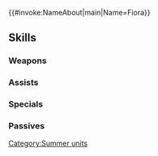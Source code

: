 {{#invoke:NameAbout|main|Name=Fiora}}{{HeroPage Tabs}}
{{Hero Infobox
|Name=Fiora
|Title=Defrosted Ilian
|GrowthModifier=Gen 3
|WeaponType=Red Sword
|MoveType=Flying
|Origin=Fire Emblem: The Blazing Blade
|Gender=Female
|artist=紺藤ココン
|actorEN=Marin Miller
|actorJP=井上麻里奈
|releaseDate=2019-07-12
|additionDate=2019-07-08
|TagID=水着フィオーラ
|InternalID=398
|Properties=specDisplay,tempest,limited
|cv1=6
|cv2=1000100
|description=A commander of the Pegasus Knights of Ilia. Led away from her snowy homeland to the islands by a mission. Appears in Fire Emblem: The Blazing Blade.
}}
{{Stats Page
|Lv1HP=18|Lv1ATK=8|Lv1SPD=11|Lv1DEF=4|Lv1RES=6
|GRHP=50|GRATK=55|GRSPD=60|GRDEF=50|GRRES=50
}}
==Skills==
===Weapons===
{{Weapons Table
|weapon1=Iron Sword
|weapon1Default=1
|weapon1Unlock=1
|weapon2=Steel Sword
|weapon2Default=3
|weapon2Unlock=2
|weapon3=Petal Parasol
|weapon3Default=4
|weapon3Unlock=3
|weapon4=Petal Parasol+
|weapon4Default=5
|weapon4Unlock=5
}}
===Assists===
{{Assists Table
|assist1=Swap
|assist1Default=4
|assist1Unlock=3
}}
===Specials===
{{Specials Table}}
===Passives===
{{Passives Table
|passiveB1=Spd/Res Link 1
|passiveB2=Spd/Res Link 2
|passiveB3=Spd/Res Link 3
|passiveB1Unlock=1
|passiveB2Unlock=2
|passiveB3Unlock=4
|passiveC1=Atk Smoke 1
|passiveC2=Atk Smoke 2
|passiveC3=Atk Smoke 3
|passiveC1Unlock=3
|passiveC2Unlock=4
|passiveC3Unlock=5
}}
{{Heroes Navbox}}
[[Category:Summer units]]